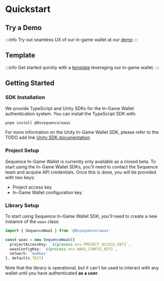 # Quickstart

## Try a Demo
:::info
Try out seamless UX of our in-game wallet at our [demo](https://0xsequence.github.io/demo-waas-auth/)
:::


## Template
:::info
Get started quickly with a [template](https://github.com/0xsequence/demo-waas-auth) leveraging our in-game wallet.
:::




## Getting Started

### SDK Installation

We provide TypeScript and Unity SDKs for the In-Game Wallet authentication system. You can install the TypeScript SDK with:

```bash
pnpm install @0xsequence/waas
```

For more information on the Unity In-Game Wallet SDK, please refer to the TODO add link [Unity SDK documentation](#TODO)

### Project Setup

Sequence In-Game Wallet is currently only available as a closed beta. To start using the In-Game Wallet SDKs, you'll need to contact the Sequence team and acquire API credentials. Once this is done, you will be provided with two keys:

- Project access key
- In-Game Wallet configuration key

### Library Setup

To start using Sequence In-Game Wallet SDK, you'll need to create a new instance of the `waas` class:

```typescript
import { SequenceWaaS } from '@0xsequence/waas'

const waas = new SequenceWaaS({
  projectAccessKey: `${process.env.PROJECT_ACCESS_KEY}`,
  waasConfigKey: `${process.env.WAAS_CONFIG_KEY}`,
  network: 'mumbai'
}, defaults.TEST)
```

Note that the library is operational, but it can't be used to interact with any wallet until you have authenticated **as a user**.
